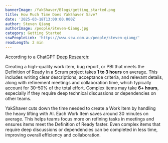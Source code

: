 ```yaml
---
bannerImage: /YakShaver/Blogs/getting_started.png
title: How Much Time Does YakShaver Save?
date: '2025-03-18T13:00:00.000Z'
author: Steven Qiang
authorImage: /people/Steven-Qiang.jpg
category: Getting Started
sswPeopleLink: 'https://www.ssw.com.au/people/steven-qiang/'
readLength: 2 min
---
```


According to a ChatGPT [Deep Research](https://chatgpt.com/share/67d8bdb0-0f60-800d-af20-baba64a9a2eb?):

Creating a high-quality work item, bug report, or PBI that meets the Definition of Ready in a Scrum project takes **1 to 3 hours** on average. This includes writing clear descriptions, acceptance criteria, and relevant details, along with refinement meetings and collaboration time, which typically account for 30–50% of the total effort. Complex items may take **6+ hours**, especially if they require deep technical discussions or dependencies on other teams.

YakShaver cuts down the time needed to create a Work Item by handling the heavy lifting with AI. Each Work Item saves around 30 minutes on average. This helps teams focus more on refining tasks in meetings and ensures items meet the Definition of Ready faster. Even complex items that require deep discussions or dependencies can be completed in less time, improving overall efficiency and collaboration.
